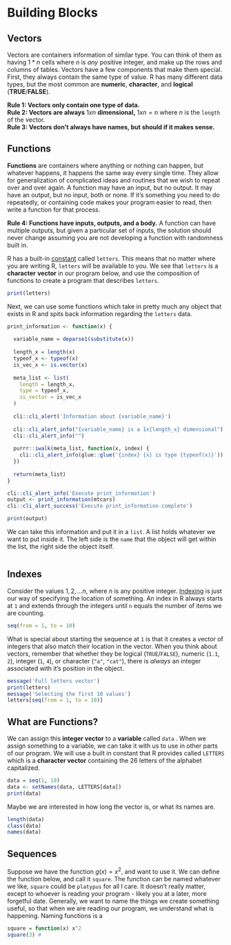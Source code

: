 # Building Blocks {#functions}

## Vectors

Vectors are containers information of similar type. You can think of them as having $1*n$ cells where $n$ is *any* positive integer, and make up the rows and columns of tables. Vectors have a few components that make them special. First, they always contain the same type of value. R has many different data types, but the most common are **numeric**, **character**, and **logical** (**TRUE**/**FALSE**).

**Rule 1: Vectors only contain one type of data.\
Rule 2: Vectors are always** $1xn$ **dimensional,** $1xn=n$ where $n$ is the `length` of the vector. **\
Rule 3: Vectors don't always have names, but should if it makes sense.**

## Functions

**Functions** are containers where anything or nothing can happen, but whatever happens, it happens the same way every single time. They allow for generalization of complicated ideas and routines that we wish to repeat over and over again. A function may have an input, but no output. It may have an output, but no input, both or none. If it's something you need to do repeatedly, or containing code makes your program easier to read, then write a function for that process.

**Rule 4: Functions have inputs, outputs, and a body.** A function can have multiple outputs, but given a particular set of inputs, the solution should never change assuming you are not developing a function with randomness built in.

R has a built-in [constant](https://stat.ethz.ch/R-manual/R-devel/library/base/html/Constants.html) called `letters`. This means that no matter where you are writing R, `letters` will be available to you. We see that `letters` is a **character** **vector** in our program below, and use the composition of functions to create a program that describes `letters`.

```r
print(letters)
```

Next, we can use some functions which take in pretty much any object that exists in R and spits back information regarding the `letters` data.

```r
print_information <- function(x) {
  
  variable_name = deparse1(substitute(x))
  
  length_x = length(x)
  typeof_x <- typeof(x)
  is_vec_x <- is.vector(x)
  
  meta_list <- list(
    length = length_x, 
    type = typeof_x, 
    is_vector = is_vec_x
  )
  
  cli::cli_alert('Information about {variable_name}')
  
  cli::cli_alert_info("{variable_name} is a 1x{length_x} dimensional")
  cli::cli_alert_info("")
  
  purrr::iwalk(meta_list, function(x, index) {
    cli::cli_alert_info(glue::glue('{index} {x} is type {typeof(x)}'))
  })
  
  return(meta_list)
}

cli::cli_alert_info('Execute print_information')
output <- print_information(mtcars)
cli::cli_alert_success('Execute print_information complete')

print(output)

```

We can take this information and put it in a `list`. A list holds whatever we want to put inside it. The left side is the `name` that the object will get within the list, the right side the object itself.

```r

```

## Indexes

Consider the values $1, 2, … n$, where $n$ is any positive integer. [Indexing](https://rspatial.org/intr/4-indexing.html) is just our way of specifying the location of something. An index in R always starts at `1` and extends through the integers until `n` equals the number of items we are counting.

```r
seq(from = 1, to = 10)
```

What is special about starting the sequence at `1` is that it creates a vector of integers that also match their location in the vector. When you think about vectors, remember that whether they be logical (`TRUE`/`FALSE`), numeric (`1.1`, `2`), integer (`1`, `4`), or character (`"a"`, `"cat"`), there is *always* an integer associated with it's position in the object.

```r
message('Full letters vector')
print(letters)
message('Selecting the first 10 values')
letters[seq(from = 1, to = 10)]
```

## What are Functions?

We can assign this **integer vector** to a **variable** called `data` . When we assign something to a variable, we can take it with us to use in other parts of our program. We will use a built in constant that R provides called `LETTERS` which is a **character vector** containing the 26 letters of the alphabet capitalized.

```r
data = seq(1, 10)
data <- setNames(data, LETTERS[data])
print(data)
```

Maybe we are interested in how long the vector is, or what its names are.

```r
length(data)
class(data)
names(data)
```

## Sequences

Suppose we have the function $g(x) = x^2$, and want to use it. We can define the function below, and call it `square`. The function can be named whatever we like, `square` could be `platypus` for all I care. It doesn't really matter, except to whoever is reading your program - likely you at a later, more forgetful date. Generally, we want to name the things we create something useful, so that when we are reading our program, we understand what is happening. Naming functions is a

```r
square = function(x) x^2 
square(3) # 
```
